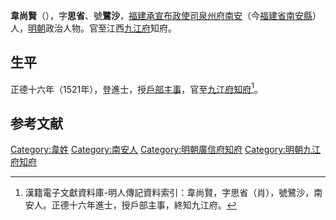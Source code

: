 {{明清人物信息框
| 姓名 = 韋尚賢
| 原名 =
| 圖片名稱= 
| 圖片大小 =
| 圖片說明 = 
| 最高職務 =九江府知府
| 國家 = 大明 
| 爵位 =
| 籍貫 = [[福建承宣布政使司|福建承宣布政使司]][[泉州府|泉州府]][[南安縣|南安縣]]
| 族裔 = 
| 旗籍 = 
| 字號 = 字'''思省'''、號'''鷺沙'''
| 諡號 =
| 出生日期 = 生年不詳
| 出生地點 = [[福建|福建]][[泉州府|泉州府]][[南安縣|南安縣]]
| 逝世日期 = 卒年不詳
| 逝世地點 =
| 墓葬 =
| 配偶 = 
| 親屬 = 
| 出身 =
* 正德十六年辛巳科進士
| 經歷 =
| 著作 =  
}}
'''韋尚賢'''（{{bd|？||？|catIdx=}}），字'''思省'''、號'''鷺沙'''，[[福建承宣布政使司|福建承宣布政使司]][[泉州府|泉州府]][[南安|南安]]（今[[福建省|福建省]][[南安縣|南安縣]]）人，[[明朝|明朝]]政治人物。官至江西[[九江府|九江府]]知府。

== 生平 ==
正德十六年（1521年），登進士，授[[戶部|戶部]][[主事|主事]]，官至[[九江府|九江府]][[知府|知府]]<ref>漢籍電子文獻資料庫-明人傳記資料索引：韋尚賢，字思省（肖），號鷺沙，南安人。正德十六年進士，授戶部主事，終知九江府。</ref>。

==参考文献==
{{reflist}}

{{start box}}
{{s-off}}
{{s-before|[[邵曅|邵曅]]}}
{{s-title|明朝廣信府知府|嘉靖年間}}
{{s-after|[[尹嗣忠|尹嗣忠]]}}
{{end box}}

{{明朝人物小作品}}
{{正德十六年辛巳科殿試金榜}}
{{DEFAULTSORT:Wei韋}}
[[Category:韋姓|Category:韋姓]]
[[Category:南安人|Category:南安人]]
[[Category:明朝廣信府知府|Category:明朝廣信府知府]]
[[Category:明朝九江府知府|Category:明朝九江府知府]]